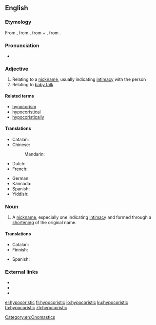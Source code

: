 ==English==
{{was wotd|2012|February|8}}
===Etymology===
From {{etyl|grc|en}} {{term|ὑποκοριστικός|tr=hupokoristikos|lang=grc|sc=polytonic}}, from {{term|ὑποκορίζομαι||I speak in the language of children|tr=hupokorizomai|lang=grc|sc=polytonic}}, from {{term|ὑπό||below|tr=hupo|lang=grc|sc=polytonic}} + {{term|κορίζομαι||I act like a girl|tr=korizomai|lang=grc|sc=polytonic}}, from {{term|κόρη||girl|tr=korē|lang=grc|sc=polytonic}}.

===Pronunciation===
* {{IPA|/ˌhaɪpəkəˈɹɪstɪk/}}

===Adjective===
{{en-adj}}

# Relating to a [[nickname]], usually indicating [[intimacy]] with the person
# Relating to [[baby talk]]

====Related terms====
* [[hypocorism]]
* [[hypocoristical]]
* [[hypocoristically]]

====Translations====
{{trans-top|relating to a nickname, usually indicating intimacy}}
* Catalan: {{t|ca|hipocorístic}}
* Chinese:
*: Mandarin: {{t|cmn|表示亲爱的|sc=Hani}}
* Dutch: {{t|nl|hypokoristich}}
* French: {{t+|fr|hypocoristique|m|f}}
{{trans-mid}}
* German: {{t|de|hypokoristisch}}
* Kannada: {{t|kn|ಮುದ್ದುಹೆಸರಿನಂಥ|sc=Knda}}
* Spanish: {{t+|es|hipocorístico}}
* Yiddish: {{t|yi|היפּאָקאָריסטיק|sc=Hebr}}
{{trans-bottom}}

===Noun===
{{en-noun}}

# A [[nickname]], especially one indicating [[intimacy]] and formed through a [[shorten]]ing of the original name.

====Translations====
{{trans-top|nickname, especially one indicating intimacy and formed through shortening of the original name}}
* Catalan: {{t|ca|hipocorístic}}
* Finnish: {{t|fi|lempinimi}}
{{trans-mid}}
* Spanish: {{t+|es|hipocorístico}}
{{trans-bottom}}

===External links===
* {{R:Webster 1913}}
* {{R:Century 1911}}
* {{R:OneLook}}

[[Category:en:Onomastics]]

[[el:hypocoristic]]
[[fr:hypocoristic]]
[[io:hypocoristic]]
[[ku:hypocoristic]]
[[ta:hypocoristic]]
[[zh:hypocoristic]]